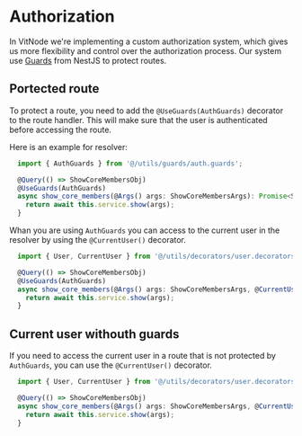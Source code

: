 # Authorization

In VitNode we're implementing a custom authorization system, which gives us more flexibility and control over the authorization process. Our system use [Guards](https://docs.nestjs.com/guards) from NestJS to protect routes.

## Portected route

To protect a route, you need to add the `@UseGuards(AuthGuards)` decorator to the route handler. This will make sure that the user is authenticated before accessing the route.

Here is an example for resolver:

```typescript
  import { AuthGuards } from '@/utils/guards/auth.guards';

  @Query(() => ShowCoreMembersObj)
  @UseGuards(AuthGuards)
  async show_core_members(@Args() args: ShowCoreMembersArgs): Promise<ShowCoreMembersObj> {
    return await this.service.show(args);
  }
```

Whan you are using `AuthGuards` you can access to the current user in the resolver by using the `@CurrentUser()` decorator.

```typescript
  import { User, CurrentUser } from '@/utils/decorators/user.decorators';

  @Query(() => ShowCoreMembersObj)
  @UseGuards(AuthGuards)
  async show_core_members(@Args() args: ShowCoreMembersArgs, @CurrentUser() user: User): Promise<ShowCoreMembersObj> {
    return await this.service.show(args);
  }
```

## Current user withouth guards

If you need to access the current user in a route that is not protected by `AuthGuards`, you can use the `@CurrentUser()` decorator.

```typescript
  import { User, CurrentUser } from '@/utils/decorators/user.decorators';

  @Query(() => ShowCoreMembersObj)
  async show_core_members(@Args() args: ShowCoreMembersArgs, @CurrentUser() user: User): Promise<ShowCoreMembersObj> {
    return await this.service.show(args);
  }
```
